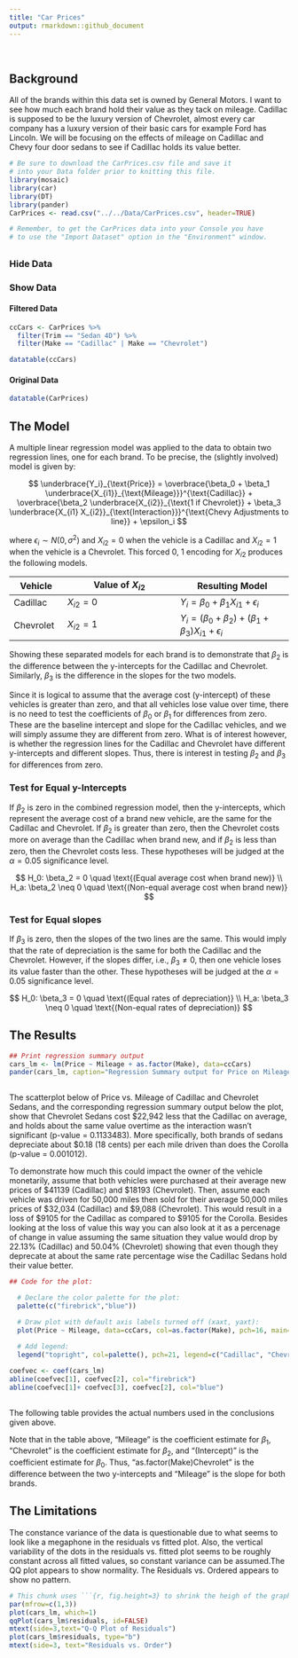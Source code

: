 ---
title: "Car Prices"
output: rmarkdown::github_document
---

<br>

## Background
All of the brands within this data set is owned by General Motors. I want to see how much each brand hold their value as they tack on mileage. Cadillac is supposed to be the luxury version of Chevrolet, almost every car company has a luxury version of their basic cars for example Ford has Lincoln.  We will be focusing on the effects of mileage on Cadillac and Chevy four door sedans to see if Cadillac holds its value better. 

```{r, include=FALSE}
# Be sure to download the CarPrices.csv file and save it
# into your Data folder prior to knitting this file.
library(mosaic)
library(car)
library(DT)
library(pander)
CarPrices <- read.csv("../../Data/CarPrices.csv", header=TRUE)

# Remember, to get the CarPrices data into your Console you have
# to use the "Import Dataset" option in the "Environment" window.
```

## {.tabset .tabset-pills .tabset-fade}

### Hide Data

### Show Data {.tabset}

#### Filtered Data

```{r}
ccCars <- CarPrices %>%
  filter(Trim == "Sedan 4D") %>%
  filter(Make == "Cadillac" | Make == "Chevrolet")

datatable(ccCars)
```

#### Original Data
```{r}
datatable(CarPrices)
```

## The Model

A multiple linear regression model was applied to the data to obtain two regression lines, one for each brand. To be precise, the (slightly involved) model is given by:

$$
  \underbrace{Y_i}_{\text{Price}} = \overbrace{\beta_0 + \beta_1 \underbrace{X_{i1}}_{\text{Mileage}}}^{\text{Cadillac}} + \overbrace{\beta_2 \underbrace{X_{i2}}_{\text{1 if Chevrolet}} + \beta_3 \underbrace{X_{i1} X_{i2}}_{\text{Interaction}}}^{\text{Chevy Adjustments to line}} + \epsilon_i
$$

where $\epsilon_i\sim N(0,\sigma^2)$ and $X_{i2} = 0$ when the vehicle is a Cadillac and $X_{i2} = 1$ when the vehicle is a Chevrolet. This forced 0, 1 encoding for $X_{i2}$ produces the following models.

<center>

| Vehicle | Value of $X_{i2}$ | Resulting Model   |
|---------|-------------------|-------------------|
| Cadillac   | $X_{i2} = 0$      | $Y_i = \beta_0 + \beta_1 X_{i1} + \epsilon_i$ |
| Chevrolet | $X_{i2} = 1$      | $Y_i = (\beta_0 + \beta_2) + (\beta_1 + \beta_3) X_{i1} + \epsilon_i$ |

</center>

Showing these separated models for each brand is to demonstrate that $\beta_2$ is the difference between the y-intercepts for the Cadillac and Chevrolet. Similarly, $\beta_3$ is the difference in the slopes for the two models.

Since it is logical to assume that the average cost (y-intercept) of these vehicles is greater than zero, and that all vehicles lose value over time, there is no need to test the coefficients of $\beta_0$ or $\beta_1$ for differences from zero. These are the baseline intercept and slope for the Cadillac vehicles, and we will simply assume they are different from zero. What is of interest however, is whether the regression lines for the Cadillac and Chevrolet have different y-intercepts and different slopes. Thus, there is interest in testing $\beta_2$ and $\beta_3$ for differences from zero.

### Test for Equal y-Intercepts

If $\beta_2$ is zero in the combined regression model, then the y-intercepts, which represent the average cost of a brand new vehicle, are the same for the Cadillac and Chevrolet. If $\beta_2$ is greater than zero, then the Chevrolet costs more on average than the Cadillac when brand new, and if $\beta_2$ is less than zero, then the Chevrolet costs less. These hypotheses will be judged at the $\alpha=0.05$ significance level.

$$
  H_0: \beta_2 = 0 \quad \text{(Equal average cost when brand new)} \\
  H_a: \beta_2 \neq 0 \quad \text{(Non-equal average cost when brand new)}
$$

### Test for Equal slopes

If $\beta_3$ is zero, then the slopes of the two lines are the same. This would imply that the rate of depreciation is the same for both the Cadillac and the Chevrolet. However, if the slopes differ, i.e., $\beta_3 \neq 0$, then one vehicle loses its value faster than the other. These hypotheses will be judged at the $\alpha=0.05$ significance level.

$$
  H_0: \beta_3 = 0 \quad \text{(Equal rates of depreciation)} \\
  H_a: \beta_3 \neq 0 \quad \text{(Non-equal rates of depreciation)}
$$


## The Results
```{r}
## Print regression summary output  
cars_lm <- lm(Price ~ Mileage + as.factor(Make), data=ccCars)
pander(cars_lm, caption="Regression Summary output for Price on Mileage according to Model Type")
  
```

The scatterplot below of Price vs. Mileage of Cadillac and Chevrolet Sedans, and the corresponding regression summary output below the plot, show that Chevrolet Sedans cost \$22,942 less that the Cadillac on average, and holds about the same value overtime as the interaction wasn't significant (p-value = 0.1133483).
More specifically, both brands of sedans depreciate about \$0.18 (18 cents) per each mile driven than does the Corolla (p-value = 0.001012). 

To demonstrate how much this could impact the owner of the vehicle monetarily, assume that both vehicles were purchased at their average new prices of \$41139 (Cadillac) and \$18193 (Chevrolet). Then, assume each vehicle was driven for 50,000 miles then sold for their average 50,000 miles prices of \$32,034 (Cadillac) and \$9,088 (Chevrolet). This would result in a loss of \$9105 for the Cadillac as compared to \$9105 for the Corolla. Besides looking at the loss of value this way you can also look at it as a percenage of change in value assuming the same situation they value would drop by 22.13% (Cadillac) and 50.04% (Chevrolet) showing that even though they deprecate at about the same rate percentage wise the Cadillac Sedans hold their value better.

```{r message=FALSE, warning=FALSE}

## Code for the plot:

  # Declare the color palette for the plot:
  palette(c("firebrick","blue"))

  # Draw plot with default axis labels turned off (xaxt, yaxt):
  plot(Price ~ Mileage, data=ccCars, col=as.factor(Make), pch=16, main="Cost and Depreciation Comparison \n Cadillac vs. Chevrolet 4D Sedans", ylab="Listing Price of the Vehicle", xlab="Mileage of the Vehicle")
  
  # Add legend:
  legend("topright", col=palette(), pch=21, legend=c("Cadillac", "Chevrolet"), bty="n", text.col = palette())

coefvec <- coef(cars_lm)
abline(coefvec[1], coefvec[2], col="firebrick")
abline(coefvec[1]+ coefvec[3], coefvec[2], col="blue")
  
```

The following table provides the actual numbers used in the conclusions given above.


Note that in the table above, "Mileage" is the coefficient estimate for $\beta_1$, "Chevrolet" is the coefficient estimate for $\beta_2$, and "(Intercept)" is the coefficient estimate for $\beta_0$. Thus, "as.factor(Make)Chevrolet" is the difference between the two y-intercepts and "Mileage" is the slope for both brands.

## The Limitations

The constance variance of the data is questionable due to what seems to look like a megaphone in the residuals vs fitted plot. Also, the vertical variability of the dots in the residuals vs. fitted plot seems to be roughly constant across all fitted values, so constant variance can be assumed.The QQ plot appears to show normality. The Residuals vs. Ordered appears to show no pattern.

```{r, fig.height=3}
# This chunk uses ```{r, fig.height=3} to shrink the heigh of the graphs.
par(mfrow=c(1,3))
plot(cars_lm, which=1)
qqPlot(cars_lm$residuals, id=FALSE)
mtext(side=3,text="Q-Q Plot of Residuals")
plot(cars_lm$residuals, type="b")
mtext(side=3, text="Residuals vs. Order")
```


